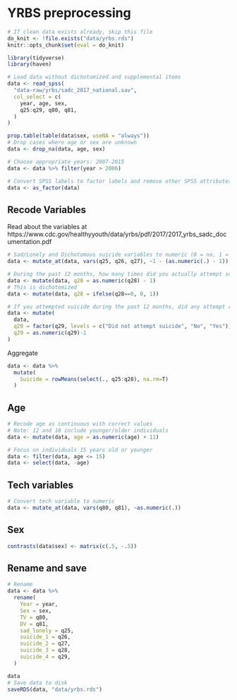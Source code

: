 # YRBS preprocessing

```r
# If clean data exists already, skip this file
do_knit <- !file.exists("data/yrbs.rds")
knitr::opts_chunk$set(eval = do_knit)
```

```r
library(tidyverse)
library(haven)
```

```r
# Load data without dichotomized and supplemental items
data <- read_spss(
  "data-raw/yrbs/sadc_2017_national.sav",
  col_select = c(
    year, age, sex,
    q25:q29, q80, q81,
  )
)
```

```r
prop.table(table(data$sex, useNA = "always"))
# Drop cases where age or sex are unknown
data <- drop_na(data, age, sex)
```

```r
# Choose appropriate years: 2007-2015
data <- data %>% filter(year > 2006)
```

```r
# Convert SPSS labels to factor labels and remove other SPSS attributes
data <- as_factor(data)
```

## Recode Variables

Read about the variables at
https://www.cdc.gov/healthyyouth/data/yrbs/pdf/2017/2017_yrbs_sadc_documentation.pdf

```r
# Sad/Lonely and Dichotomous suicide variables to numeric (0 = no, 1 = yes)
data <- mutate_at(data, vars(q25, q26, q27), ~1 - (as.numeric(.) - 1))
```

```r
# During the past 12 months, how many times did you actually attempt suicide?
data <- mutate(data, q28 = as.numeric(q28) - 1)
# This is dichotomized
data <- mutate(data, q28 = ifelse(q28==0, 0, 1))
```

```r
# If you attempted suicide during the past 12 months, did any attempt result in an injury, poisoning, or overdose that had to be treated by a doctor or nurse?
data <- mutate(
  data,
  q29 = factor(q29, levels = c("Did not attempt suicide", "No", "Yes")),
  q29 = as.numeric(q29)-1
)
```

Aggregate

```r
data <- data %>% 
  mutate(
    Suicide = rowMeans(select(., q25:q28), na.rm=T)
  ) 
```

## Age

```r
# Recode age as continuous with correct values
# Note: 12 and 18 include younger/older individuals
data <- mutate(data, age = as.numeric(age) + 11)
```

```r
# Focus on individuals 15 years old or younger
data <- filter(data, age <= 15)
data <- select(data, -age)
```

## Tech variables

```r
# Convert tech variable to numeric
data <- mutate_at(data, vars(q80, q81), ~as.numeric(.))
```

## Sex

```r
contrasts(data$sex) <- matrix(c(.5, -.5))
```


## Rename and save

```r
# Rename
data <- data %>%
  rename(
    Year = year,
    Sex = sex,
    TV = q80,
    DV = q81,
    sad_lonely = q25,
    suicide_1 = q26,
    suicide_2 = q27,
    suicide_3 = q28,
    suicide_4 = q29,
  )
```

```r
data
# Save data to disk
saveRDS(data, "data/yrbs.rds")
```
